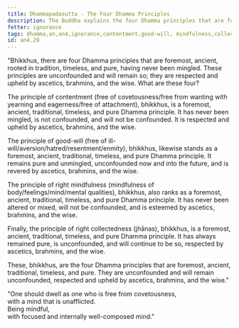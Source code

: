 ```yaml
---
title: Dhammapadasutta - The Four Dhamma Principles
description: The Buddha explains the four Dhamma principles that are foremost, ancient, rooted in tradition, timeless, and pure.
fetter: ignorance
tags: dhamma,an,an4,ignorance,contentment,good-will, mindfulness,collectedness
id: an4.29
---
```


"Bhikkhus, there are four Dhamma principles that are foremost, ancient, rooted in tradition, timeless, and pure, having never been mingled. These principles are unconfounded and will remain so; they are respected and upheld by ascetics, brahmins, and the wise. What are these four?

The principle of contentment (free of covetousness/free from wanting with yearning and eagerness/free of attachment), bhikkhus, is a foremost, ancient, traditional, timeless, and pure Dhamma principle. It has never been mingled, is not confounded, and will not be confounded. It is respected and upheld by ascetics, brahmins, and the wise.

The principle of good-will (free of ill-will/aversion/hatred/resentment/enmity), bhikkhus, likewise stands as a foremost, ancient, traditional, timeless, and pure Dhamma principle. It remains pure and unmingled, unconfounded now and into the future, and is revered by ascetics, brahmins, and the wise.

The principle of right mindfulness (mindfulness of body/feelings/mind/mental qualities), bhikkhus, also ranks as a foremost, ancient, traditional, timeless, and pure Dhamma principle. It has never been altered or mixed, will not be confounded, and is esteemed by ascetics, brahmins, and the wise.

Finally, the principle of right collectedness (jhānas), bhikkhus, is a foremost, ancient, traditional, timeless, and pure Dhamma principle. It has always remained pure, is unconfounded, and will continue to be so, respected by ascetics, brahmins, and the wise.

These, bhikkhus, are the four Dhamma principles that are foremost, ancient, traditional, timeless, and pure. They are unconfounded and will remain unconfounded, respected and upheld by ascetics, brahmins, and the wise."

"One should dwell as one who is free from covetousness,  
with a mind that is unafflicted.  
Being mindful,  
with focused and internally well-composed mind."